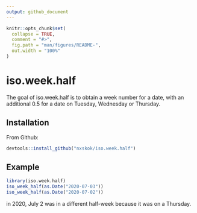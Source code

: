```yaml
---
output: github_document
---
```


<!-- README.md is generated from README.Rmd. Please edit that file -->

```r
knitr::opts_chunk$set(
  collapse = TRUE,
  comment = "#>",
  fig.path = "man/figures/README-",
  out.width = "100%"
)
```

# iso.week.half

<!-- badges: start -->
<!-- badges: end -->

The goal of iso.week.half is to obtain a week number for a date, with an additional 0.5 for a date on Tuesday, Wednesday or Thursday.

## Installation

From Github:

``` r
devtools::install_github("nxskok/iso.week.half")
```

## Example

```r
library(iso.week.half)
iso_week_half(as.Date("2020-07-03"))
iso_week_half(as.Date("2020-07-02"))
```

in 2020, July 2 was in a different half-week because it was on a Thursday.
